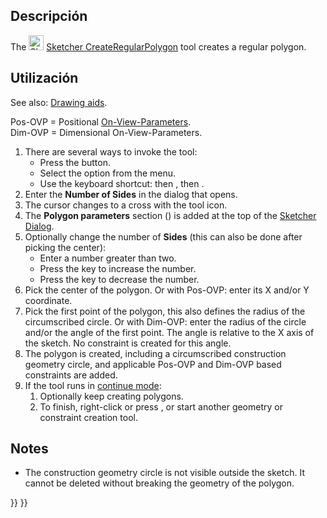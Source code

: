 <languages/>

<div class="mw-translate-fuzzy">
{{Docnav/es
|[[Sketcher_CreateOctagon/es|Octágono]]
|[[Sketcher_CreateSlot/es|Ranura]]
|[[Sketcher_Workbench/es|Croquizador]]
|IconL=Sketcher_CreateOctagon.svg
|IconC=Workbench_Sketcher.svg
|IconR=Sketcher_CreateSlot.svg
}}
</div>

<div class="mw-translate-fuzzy">
{{GuiCommand/es
|Name=Sketcher CreateRegularPolygon
|Name/es=Croquizador CrearPolígonoRegular
|Workbenches=[[Sketcher_Workbench/es|Croquizador]]
|MenuLocation=Dibujar → Dibujar geometrías → Crear un polígono regular
|Shortcut=
|SeeAlso=
}}
</div>

<span id="Description"></span>
==Descripción== 

The [[Image:Sketcher_CreateRegularPolygon.svg|24px]] [[Sketcher_CreateRegularPolygon|Sketcher CreateRegularPolygon]] tool creates a regular polygon.

<span id="Usage"></span>
<div class="mw-translate-fuzzy">
==Utilización==
</div>

See also: [[Sketcher_Workbench#Drawing_aids|Drawing aids]].

Pos-OVP = Positional [[Sketcher_Preferences#General|On-View-Parameters]]. {{Version|1.0}}<br>
Dim-OVP = Dimensional On-View-Parameters. {{Version|1.0}}

# There are several ways to invoke the tool:
#* Press the {{Button|[[Image:Sketcher_CreateRegularPolygon.svg|16px]] [[Sketcher_CreateRegularPolygon|Regular polygon]]}} button.
#* Select the {{MenuCommand|Sketcher → Sketcher geometries → [[Image:Sketcher_CreateRegularPolygon.svg|16px]] Create regular polygon}} option from the menu.
#* Use the keyboard shortcut: {{KEY|G}} then {{KEY|P}}, then {{KEY|R}}.
# Enter the '''Number of Sides''' in the dialog that opens.
# The cursor changes to a cross with the tool icon.
# The '''Polygon parameters''' section ({{Version|1.0}}) is added at the top of the [[Sketcher_Dialog|Sketcher Dialog]].
# Optionally change the number of '''Sides''' (this can also be done after picking the center):
#* Enter a number greater than two.
#* Press the {{KEY|U}} key to increase the number.
#* Press the {{KEY|J}} key to decrease the number.
# Pick the center of the polygon. Or with Pos-OVP: enter its X and/or Y coordinate.
# Pick the first point of the polygon, this also defines the radius of the circumscribed circle. Or with Dim-OVP: enter the radius of the circle and/or the angle of the first point. The angle is relative to the X axis of the sketch. No constraint is created for this angle.
# The polygon is created, including a circumscribed construction geometry circle, and applicable Pos-OVP and Dim-OVP based constraints are added.
# If the tool runs in [[Sketcher_Workbench#Continue_modes|continue mode]]:
## Optionally keep creating polygons.
## To finish, right-click or press {{KEY|Esc}}, or start another geometry or constraint creation tool.

==Notes==

* The construction geometry circle is not visible outside the sketch. It cannot be deleted without breaking the geometry of the polygon.


<div class="mw-translate-fuzzy">
{{Docnav/es
|[[Sketcher_CreateOctagon/es|Octágono]]
|[[Sketcher_CreateSlot/es|Ranura]]
|[[Sketcher_Workbench/es|Croquizador]]
|IconL=Sketcher_CreateOctagon.svg
|IconC=Workbench_Sketcher.svg
|IconR=Sketcher_CreateSlot.svg
}}
</div>

{{Sketcher Tools navi{{#translation:}}}}
{{Userdocnavi{{#translation:}}}}